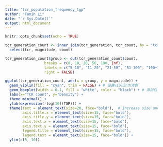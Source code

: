 ```yaml
---
title: "tcr_population_frequency_tgp"
author: "Fumin Li"
date: "`r Sys.Date()`"
output: html_document
---
```


```r
knitr::opts_chunk$set(echo = TRUE)
```

```r
tcr_generation_count <- inner_join(tcr_generation, tcr_count, by = "tcr") %>%
  select(tcr, magnitude, count)
```

```r
tcr_generation_count$group <- cut(tcr_generation_count$count,
                  breaks = c(0, 10, 20, 50, 100, Inf),
                  labels = c("5-10", "11-20", "21-50", "51-100", "100+"),
                  right = FALSE)
```

```r
ggplot(tcr_generation_count, aes(x = group, y = magnitude)) +
  geom_violin(fill = "cyan", trim = FALSE) + # 设置violin为青色
  geom_boxplot(width = 0.1, fill = "white", color = "black") + # 添加白色填充的box plot，边框为黑色
  labs(x="TCR count", y="Density") +
  theme_minimal() +
  ylab(expression(-log[10](TGP))) +
  theme(text = element_text(size=20, face="bold"),  # Increase size and make text bold
        axis.title.x = element_text(size=15, face="bold"),
        axis.title.y = element_text(size=15, face="bold"),
        axis.text.x = element_text(size=15, face="bold"),
        axis.text.y = element_text(size=15, face="bold"),
        legend.title = element_text(size=15, face="bold"),
        legend.text = element_text(size=15, face="bold")) +
  ylim(c(5, 10))
```

